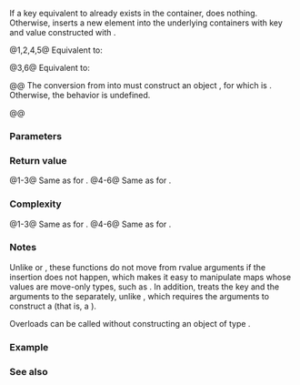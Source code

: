 {{cpp/container/flat_map/title|try_emplace}}
{{cpp/container/flat_map/navbar}}
{{dcl begin}}
{{dcl|num=1|since=c++23|
template&lt; class... Args &gt;
std::pair&lt;iterator, bool&gt; try_emplace( const key_type&amp; k, Args&amp;&amp;... args );
}}
{{dcl|num=2|since=c++23|
template&lt; class... Args &gt;
std::pair&lt;iterator, bool&gt; try_emplace( key_type&amp;&amp; k, Args&amp;&amp;... args );
}}
{{dcla|num=3|since=c++23|
template&lt; class K, class... Args &gt;
std::pair&lt;iterator, bool&gt; try_emplace( K&amp;&amp; k, Args&amp;&amp;... args );
}}
{{dcl|num=4|since=c++23|
template&lt; class... Args &gt;
iterator try_emplace( const_iterator hint, const key_type&amp; k, Args&amp;&amp;... args );
}}
{{dcla|num=5|since=c++23|
template&lt; class... Args &gt;
iterator try_emplace( const_iterator hint, key_type&amp;&amp; k, Args&amp;&amp;... args );
}}
{{dcl|num=6|since=c++23|
template&lt; class K, class... Args &gt;
iterator try_emplace( const_iterator hint, K&amp;&amp; k, Args&amp;&amp;... args );
}}
{{dcl end}}

If a key equivalent to {{c|k}} already exists in the container, does nothing. Otherwise, inserts a new element into the underlying containers {{rlpi|/#Member objects|c}} with key {{c|k}} and value constructed with {{c|args}}.

@1,2,4,5@ Equivalent to: {{source|1=
auto key_it = ranges::upper_bound(c.keys, k, compare);
auto value_it = c.values.begin() + std::distance(c.keys.begin(), key_it);
c.keys.insert(key_it, std::forward&lt;decltype(k)&gt;(k));
c.values.emplace(value_it, std::forward&lt;Args&gt;(args)...);
}}

@3,6@ Equivalent to: {{source|1=
auto key_it = ranges::upper_bound(c.keys, k, compare);
auto value_it = c.values.begin() + std::distance(c.keys.begin(), key_it);
c.keys.emplace(key_it, std::forward&lt;K&gt;(k));
c.values.emplace(value_it, std::forward&lt;Args&gt;(args)...);
}}

@@ The conversion from {{c|k}} into {{tt|key_type}} must construct an object {{c|u}}, for which {{c|1=find(k) == find(u)}} is {{c|true}}. Otherwise, the behavior is undefined.

@@ {{cpp/enable if|:
* The qualified-id {{tt|Compare::is_transparent}} is valid and denotes a type.
* {{c|std::is_constructible_v&lt;key_type, K&gt;}} is {{c|true}}.
* {{c|std::is_assignable_v&lt;mapped_type&amp;, Args...&gt;}} is {{c|true}}.
* For {{v|3}} only, {{c|std::is_convertible_v&lt;K&amp;&amp;, const_iterator&gt;}} and {{c|std::is_convertible_v&lt;K&amp;&amp;, iterator&gt;}} are both {{c|false}}.
|plural=yes}}
{{cpp/container/note iterator invalidation|flat_map|try_emplace}}

===Parameters===
{{par begin}}
{{par|k|the key used both to look up and to insert if not found}}
{{par|hint|iterator to the position before which the new element will be inserted}}
{{par|args|arguments to forward to the constructor of the element}}
{{par end}}

===Return value===
@1-3@ Same as for {{rlpt|emplace}}.
@4-6@ Same as for {{rlpt|emplace_hint}}.

===Complexity===
@1-3@ Same as for {{rlpt|emplace}}.
@4-6@ Same as for {{rlpt|emplace_hint}}.

===Notes===
Unlike {{rlpt|insert}} or {{rlpt|emplace}}, these functions do not move from rvalue arguments if the insertion does not happen, which makes it easy to manipulate maps whose values are move-only types, such as {{c/core|std::flat_map&lt;std::string, std::unique_ptr&lt;foo&gt;&gt;}}. In addition, {{tt|try_emplace}} treats the key and the arguments to the {{tt|mapped_type}} separately, unlike {{rlpt|emplace}}, which requires the arguments to construct a {{tt|value_type}} (that is, a {{lc|std::pair}}).

Overloads {{vl|3,6}} can be called without constructing an object of type {{tt|key_type}}.

===Example===
{{example
|code=
#include &lt;flat_map&gt;
#include &lt;iostream&gt;
#include &lt;string&gt;
#include &lt;utility&gt;

void print_node(const auto&amp; node)
{
    std::cout &lt;&lt; '[' &lt;&lt; node.first &lt;&lt; "] = " &lt;&lt; node.second &lt;&lt; '\n';
}

void print_result(auto const&amp; pair)
{
    std::cout &lt;&lt; (pair.second ? "inserted: " : "ignored:  ");
    print_node(*pair.first);
}

int main()
{
    using namespace std::literals;
    std::{{{1|map}}}&lt;std::string, std::string&gt; m;

    print_result(m.try_emplace( "a", "a"s));
    print_result(m.try_emplace( "b", "abcd"));
    print_result(m.try_emplace( "c", 10, 'c'));
    print_result(m.try_emplace( "c", "Won't be inserted"));

    for (const auto&amp; p : m)
        print_node(p);
}
|output =
inserted: [a] = a
inserted: [b] = abcd
inserted: [c] = cccccccccc
ignored:  [c] = cccccccccc
[a] = a
[b] = abcd
[c] = cccccccccc
}}

===See also===
{{dsc begin}}
{{dsc inc|cpp/container/dsc emplace|flat_map}}
{{dsc inc|cpp/container/dsc emplace_hint|flat_map}}
{{dsc inc|cpp/container/dsc insert|flat_map}}
{{dsc inc|cpp/container/dsc insert_or_assign|flat_map}}
{{dsc end}}

{{langlinks|de|es|fr|it|ja|pt|ru|zh}}